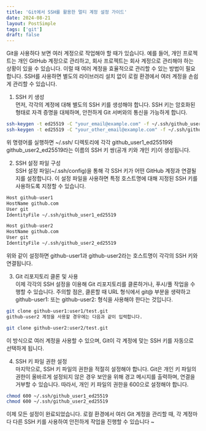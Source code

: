 ```yaml
---
title: 'Git에서 SSH를 활용한 멀티 계정 설정 가이드'
date: 2024-08-21
layout: PostSimple
tags: ['git']
draft: false
---
```


Git을 사용하다 보면 여러 계정으로 작업해야 할 때가 있습니다. 예를 들어, 개인 프로젝트는 개인 GitHub 계정으로 관리하고, 회사 프로젝트는 회사 계정으로 관리해야 하는 상황이 있을 수 있습니다. 이럴 때 여러 계정을 효율적으로 관리할 수 있는 방법이 필요합니다. SSH를 사용하면 별도의 라이브러리 설치 없이 로컬 환경에서 여러 계정을 손쉽게 관리할 수 있습니다.

1. SSH 키 생성<br/>
   먼저, 각각의 계정에 대해 별도의 SSH 키를 생성해야 합니다. SSH 키는 암호화된 형태로 자격 증명을 대체하며, 안전하게 Git 서버와의 통신을 가능하게 합니다.

```bash
ssh-keygen -t ed25519 -C "your_email@example.com" -f ~/.ssh/github_user1_ed25519
ssh-keygen -t ed25519 -C "your_other_email@example.com" -f ~/.ssh/github_user2_ed25519
```

위 명령어를 실행하면 ~/.ssh/ 디렉토리에 각각 github_user1_ed25519와 github_user2_ed25519라는 이름의 SSH 키 쌍(공개 키와 개인 키)이 생성됩니다.

2. SSH 설정 파일 구성<br/>
   SSH 설정 파일(~/.ssh/config)을 통해 각 SSH 키가 어떤 GitHub 계정과 연결될지를 설정합니다. 이 설정 파일을 사용하면 특정 호스트명에 대해 지정된 SSH 키를 사용하도록 지정할 수 있습니다.

```bash
Host github-user1
HostName github.com
User git
IdentityFile ~/.ssh/github_user1_ed25519

Host github-user2
HostName github.com
User git
IdentityFile ~/.ssh/github_user2_ed25519
```

위와 같이 설정하면 github-user1과 github-user2라는 호스트명이 각각의 SSH 키와 연결됩니다.

3. Git 리포지토리 클론 및 사용<br/>
   이제 각각의 SSH 설정을 이용해 Git 리포지토리를 클론하거나, 푸시/풀 작업을 수행할 수 있습니다. 주의할 점은, 클론할 때 URL 형식에서 git@ 부분을 생략하고 github-user1: 또는 github-user2: 형식을 사용해야 한다는 것입니다.

```bash
git clone github-user1:user1/test.git
github-user2 계정을 사용할 경우에는 다음과 같이 입력합니다.
```

```bash
git clone github-user2:user2/test.git
```

이 방식으로 여러 계정을 사용할 수 있으며, Git이 각 계정에 맞는 SSH 키를 자동으로 선택하게 됩니다.

4. SSH 키 파일 권한 설정<br/>
   마지막으로, SSH 키 파일의 권한을 적절히 설정해야 합니다. Git은 개인 키 파일의 권한이 올바르게 설정되지 않은 경우 보안을 위해 경고 메시지를 출력하며, 연결을 거부할 수 있습니다. 따라서, 개인 키 파일의 권한을 600으로 설정해야 합니다.

```bash
chmod 600 ~/.ssh/github_user1_ed25519
chmod 600 ~/.ssh/github_user2_ed25519
```

이제 모든 설정이 완료되었습니다. 로컬 환경에서 여러 Git 계정을 관리할 때, 각 계정마다 다른 SSH 키를 사용하여 안전하게 작업을 진행할 수 있습니다 ~
